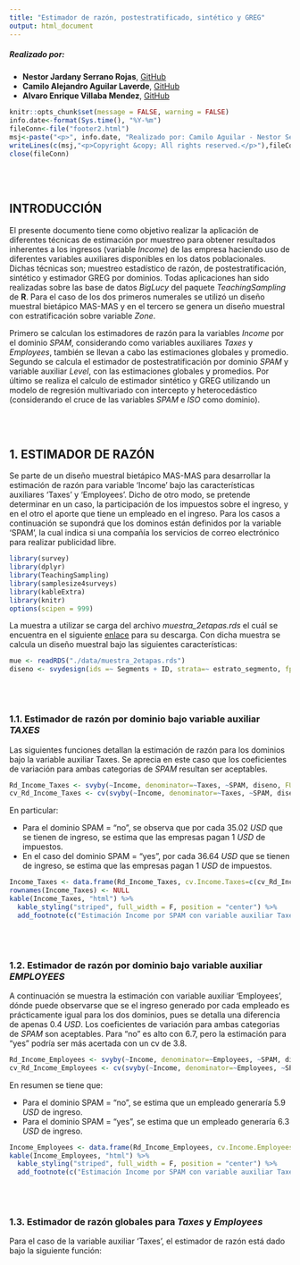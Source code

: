 ```yaml
---
title: "Estimador de razón, postestratificado, sintético y GREG"
output: html_document
---
```


##### Realizado por:

- **Nestor Jardany Serrano Rojas**, [GitHub](https://github.com/jardanys/SmallAreaEstimation_1)
- **Camilo Alejandro Aguilar Laverde**, [GitHub](https://github.com/CamiloAguilar/SmallAreaEstimation_1)
- **Alvaro Enrique Villaba Mendez**, [GitHub](https://github.com/AlvaroVillalba/SmallAreaEstimation_1)


```r
knitr::opts_chunk$set(message = FALSE, warning = FALSE)
info.date<-format(Sys.time(), "%Y-%m")
fileConn<-file("footer2.html")
msj<-paste("<p>", info.date, "Realizado por: Camilo Aguilar - Nestor Serrano - Alvaro VIllalba</p>")
writeLines(c(msj,"<p>Copyright &copy; All rights reserved.</p>"),fileConn)
close(fileConn)
```

<br/><br/>

## INTRODUCCIÓN

El presente documento tiene como objetivo realizar la aplicación de diferentes técnicas de estimación por muestreo para obtener resultados inherentes a los ingresos (variable *Income*) de las empresa haciendo uso de diferentes variables auxiliares disponibles en los datos poblacionales. Dichas técnicas son; muestreo estadístico de razón, de postestratificación, sintético y estimador GREG por dominios. Todas aplicaciones han sido realizadas sobre las base de datos *BigLucy* del paquete *TeachingSampling* de **R**. Para el caso de los dos primeros numerales se utilizó un diseño muestral bietápico MAS-MAS y en el tercero se genera un diseño muestral con estratificación sobre variable *Zone*. 

Primero se calculan los estimadores de razón para la variables *Income* por el dominio *SPAM*, considerando como variables auxiliares *Taxes* y *Employees*, también se llevan a cabo las estimaciones globales y promedio. Segundo se calcula el estimador de postestratificación por dominio *SPAM* y variable auxiliar *Level*, con las estimaciones globales y promedios. Por último se realiza el calculo de estimador sintético y GREG utilizando un modelo de regresión multivariado con intercepto y heterocedástico (considerando el cruce de las variables *SPAM* e *ISO* como dominio). 

<br/><br/>

## 1. ESTIMADOR DE RAZÓN

Se parte de un diseño muestral bietápico MAS-MAS para desarrollar la estimación de razón para variable 'Income' bajo las características auxiliares 'Taxes' y 'Employees'. Dicho de otro modo, se pretende determinar en un caso, la participación de los impuestos sobre el ingreso, y en el otro el aporte que tiene un empleado en el ingreso. Para los casos a continuación se supondrá que los dominos están definidos por la variable 'SPAM', la cual indica si una compañía los servicios de correo electrónico para realizar publicidad libre.

```r
library(survey)
library(dplyr)
library(TeachingSampling)
library(samplesize4surveys)
library(kableExtra)
library(knitr)
options(scipen = 999)

```

La muestra a utilizar se carga del archivo *muestra_2etapas.rds* el cuál se encuentra en el siguiente [enlace](https://github.com/CamiloAguilar/SmallAreaEstimation_1/raw/master/data/muestra_2Etapas.rds) para su descarga. Con dicha muestra se calcula un diseño muestral bajo las siguientes características:

```r
mue <- readRDS("./data/muestra_2etapas.rds")
diseno <- svydesign(ids =~ Segments + ID, strata=~ estrato_segmento, fpc=~ N_h + Ni, data=mue)
```

<br/><br/>

### 1.1. Estimador de razón por dominio bajo variable auxiliar *TAXES*

Las siguientes funciones detallan la estimación de razón para los dominios bajo la variable auxiliar Taxes. Se aprecia en este caso que los coeficientes de variación para ambas categorias de *SPAM* resultan ser aceptables. 

```r
Rd_Income_Taxes <- svyby(~Income, denominator=~Taxes, ~SPAM, diseno, FUN=svyratio)
cv_Rd_Income_Taxes <- cv(svyby(~Income, denominator=~Taxes, ~SPAM, diseno, FUN=svyratio))*100
```

En particular:

- Para el dominio SPAM = "no", se observa que por cada $35.02$ $USD$ que se tienen de ingreso, se estima que las empresas pagan $1$ $USD$ de impuestos.
- En el caso del dominio SPAM = "yes", por cada $36.64$ $USD$ que se tienen de ingreso, se estima que las empresas pagan $1$ $USD$ de impuestos.


```r
Income_Taxes <- data.frame(Rd_Income_Taxes, cv.Income.Taxes=c(cv_Rd_Income_Taxes))
rownames(Income_Taxes) <- NULL
kable(Income_Taxes, "html") %>%
  kable_styling("striped", full_width = F, position = "center") %>%
  add_footnote(c("Estimación Income por SPAM con variable auxiliar Taxes"), notation = "number")

```

<br/><br/>

### 1.2. Estimador de razón por dominio bajo variable auxiliar *EMPLOYEES*

A continuación se muestra la estimación con variable auxiliar 'Employees', dónde puede observarse que se el ingreso generado por cada empleado es prácticamente igual para los dos dominios, pues se detalla una diferencia de apenas $0.4$ $USD$. Los coeficientes de variación para ambas categorias de *SPAM* son aceptables. Para "no" es alto con 6.7, pero la estimación para "yes" podría ser más acertada con un cv de 3.8. 

```r
Rd_Income_Employees <- svyby(~Income, denominator=~Employees, ~SPAM, diseno, FUN=svyratio)
cv_Rd_Income_Employees <- cv(svyby(~Income, denominator=~Employees, ~SPAM, diseno, FUN=svyratio))*100
```

En resumen se tiene que:

- Para el dominio SPAM = "no", se estima que un empleado generaría $5.9$ $USD$ de ingreso.
- Para el dominio SPAM = "yes", se estima que un empleado generaría $6.3$ $USD$ de ingreso.


```r
Income_Employees <- data.frame(Rd_Income_Employees, cv.Income.Employees=c(cv_Rd_Income_Employees))
kable(Income_Employees, "html") %>%
  kable_styling("striped", full_width = F, position = "center") %>%
  add_footnote(c("Estimación Income por SPAM con variable auxiliar Taxes"), notation = "number")

```

<br/><br/>

### 1.3. Estimador de razón globales para *Taxes* y *Employees*

Para el caso de la variable auxiliar 'Taxes', el estimador de razón está dado bajo la siguiente función:

```r

```






